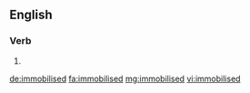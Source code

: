 ==English==

===Verb===
{{head|en}}

# {{en-past of|immobilise}}

[[de:immobilised]]
[[fa:immobilised]]
[[mg:immobilised]]
[[vi:immobilised]]